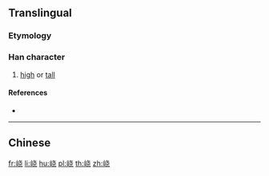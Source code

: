 {{also|嶢}}
==Translingual==

===Etymology===
{{Han simp|嶢|f=堯|t=尧}}

===Han character===
{{Han char|rn=46|rad=山|as=06|sn=9|four=|canj=UJPU|ids=⿰山尧}}

# [[high]] or [[tall]]

====References====
* {{Han ref|kx=0311.061|hdz=10770.070|uh=5CE3|ud=23779}}

----

==Chinese==
{{zh-see|嶢}}

[[fr:峣]]
[[li:峣]]
[[hu:峣]]
[[pl:峣]]
[[th:峣]]
[[zh:峣]]
